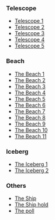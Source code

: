 

===Telescope===
*[http://archives.clubpenguinwiki.info/swf.cpcheats.info/rooms/2008/rockhopper_crash_full_files/telescopecrash1.swf Telescope 1]
*[http://archives.clubpenguinwiki.info/swf.cpcheats.info/rooms/2008/rockhopper_crash_full_files/telescopecrash2.swf Telescope 2]
*[http://archives.clubpenguinwiki.info/swf.cpcheats.info/rooms/2008/rockhopper_crash_full_files/telescopecrash3.swf Telescope 3]
*[http://archives.clubpenguinwiki.info/swf.cpcheats.info/rooms/2008/rockhopper_crash_full_files/telescopecrash4.swf Telescope 4]
*[http://archives.clubpenguinwiki.info/swf.cpcheats.info/rooms/2008/rockhopper_crash_full_files/telescope0417.swf Telescope 5]

===Beach===
*[http://archives.clubpenguinwiki.info/swf.cpcheats.info/rooms/2008/rockhopper_crash_full_files/beach45afterrockycrash.swf The Beach 1]
*[http://archives.clubpenguinwiki.info/swf.cpcheats.info/rooms/2008/rockhopper_crash_full_files/party/beach45.swf The Beach 2]
*[http://archives.clubpenguinwiki.info/swf.cpcheats.info/rooms/2008/rockhopper_crash_full_files/0403beach45.swf The Beach 3]
*[http://archives.clubpenguinwiki.info/swf.cpcheats.info/rooms/2008/rockhopper_crash_full_files/0223beach45.swf The Beach 4]
*[http://archives.clubpenguinwiki.info/swf.cpcheats.info/rooms/2008/rockhopper_crash_full_files/0229beach45.swf The Beach 5]
*[http://archives.clubpenguinwiki.info/swf.cpcheats.info/rooms/2008/rockhopper_crash_full_files/0307beach45.swf The Beach 6]
*[http://archives.clubpenguinwiki.info/swf.cpcheats.info/rooms/2008/rockhopper_crash_full_files/0320beach45.swf The Beach 7]
*[http://archives.clubpenguinwiki.info/swf.cpcheats.info/rooms/2008/rockhopper_crash_full_files/0327beach45.swf The Beach 8]
*[http://archives.clubpenguinwiki.info/swf.cpcheats.info/rooms/2008/april_fools_08/0328beach46.swf The Beach 9]
*[http://archives.clubpenguinwiki.info/swf.cpcheats.info/rooms/2008/rockhopper_crash_full_files/0410beach45.swf The Beach 10]
*[http://archives.clubpenguinwiki.info/swf.cpcheats.info/rooms/2008/rockhopper_crash_full_files/party_after_rebuild/0425beach50.swf The Beach 11]

===Iceberg===
*[http://archives.clubpenguinwiki.info/swf.cpcheats.info/rooms/2008/rockhopper_crash_full_files/berg401.swf The Iceberg 1]
*[http://archives.clubpenguinwiki.info/swf.cpcheats.info/rooms/2008/rockhopper_crash_full_files/party/berg40.swf The Iceberg 2]

===Others===
*[http://archives.clubpenguinwiki.info/swf.cpcheats.info/rooms/2008/rockhopper_crash_full_files/0403ship42.swf The Ship]
*[http://archives.clubpenguinwiki.info/swf.cpcheats.info/rooms/2008/rockhopper_crash_full_files/0410shiphold44.swf The Ship hold]
*[http://archives.clubpenguinwiki.info/swf.cpcheats.info/rooms/2008/rockhopper_crash_full_files/party/pollsub.swf The poll]

{{Events}}
